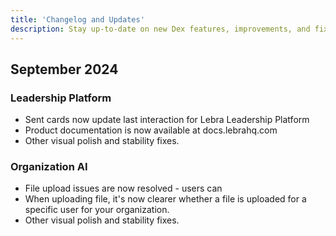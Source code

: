 ```yaml
---
title: 'Changelog and Updates'
description: Stay up-to-date on new Dex features, improvements, and fixes.
---
```


## September 2024 ##
### Leadership Platform ###
* Sent cards now update last interaction for Lebra Leadership Platform
* Product documentation is now available at docs.lebrahq.com
* Other visual polish and stability fixes.

### Organization AI
* File upload issues are now resolved - users can 
* When uploading file, it's now clearer whether a file is uploaded for a specific user for your organization.
* Other visual polish and stability fixes.
